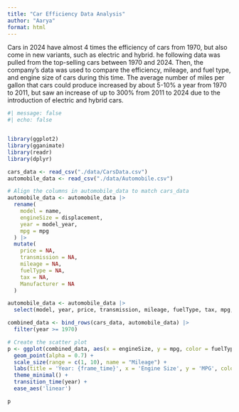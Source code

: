 ```yaml
---
title: "Car Efficiency Data Analysis"
author: "Aarya"
format: html
---
```


Cars in 2024 have almost 4 times the efficiency of cars from 1970, but also come in new variants, such as electric and hybrid. he following data was pulled from the top-selling cars between 1970 and 2024. Then, the company's data was used to compare the efficiency, mileage, and fuel type, and engine size of cars during this time. The average number of miles per gallon that cars could produce increased by about 5-10% a year from 1970 to 2011, but saw an increase of up to 300% from 2011 to 2024 due to the introduction of electric and hybrid cars. 

```r
#| message: false
#| echo: false


library(ggplot2)
library(gganimate)
library(readr)
library(dplyr)

cars_data <- read_csv("./data/CarsData.csv")
automobile_data <- read_csv("./data/Automobile.csv")

# Align the columns in automobile_data to match cars_data
automobile_data <- automobile_data |>
  rename(
    model = name,
    engineSize = displacement,
    year = model_year,
    mpg = mpg
  ) |>
  mutate(
    price = NA,
    transmission = NA,
    mileage = NA,
    fuelType = NA,
    tax = NA,
    Manufacturer = NA
  )

automobile_data <- automobile_data |>
  select(model, year, price, transmission, mileage, fuelType, tax, mpg, engineSize, Manufacturer)

combined_data <- bind_rows(cars_data, automobile_data) |>
  filter(year >= 1970)

# Create the scatter plot
p <- ggplot(combined_data, aes(x = engineSize, y = mpg, color = fuelType, size = mileage)) +
  geom_point(alpha = 0.7) +
  scale_size(range = c(1, 10), name = "Mileage") +
  labs(title = 'Year: {frame_time}', x = 'Engine Size', y = 'MPG', color = "Fuel Type", size = "Mileage") +
  theme_minimal() + 
  transition_time(year) + 
  ease_aes('linear')

p

```